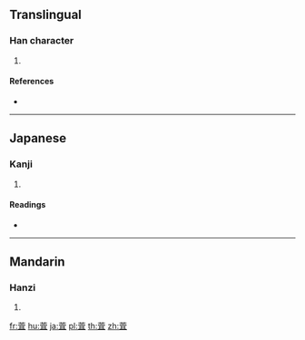 {{character info/new}}
==Translingual==

===Han character===
{{Han char|rn=140|rad=艸|as=08|sn=14|four=44107|canj=TJBM,XTJBM}}

# {{defn|Han|sort=艸08}}

====References====
* {{Han ref|kx=1041.200|dkj=31279|hdz=53240.090|uh=8413|ud=33811|bh=DBA6|bd=56230}}

----

==Japanese==

===Kanji===
{{ja-kanji|grade=|rs=艸08}}

# {{defn|lang=ja|sort=艸08}}

====Readings====
* {{ja-readings|on=[[ぎ]] (gi)|kun=|nanori=}}

----

==Mandarin==

===Hanzi===
{{cmn-hanzi|pin=[[yí]] ([[yi2]])|wg=i<sup>2</sup>}}

# {{defn|lang=cmn|sort=艸08}}

[[fr:萓]]
[[hu:萓]]
[[ja:萓]]
[[pl:萓]]
[[th:萓]]
[[zh:萓]]